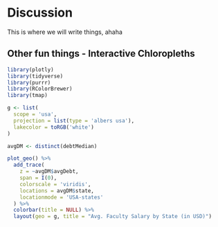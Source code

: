 # Discussion {#discussion}

This is where we will write things, ahaha

## Other fun things - Interactive Chloropleths

```r
library(plotly)
library(tidyverse)
library(purrr)
library(RColorBrewer)
library(tmap)
```

```r
g <- list(
  scope = 'usa',
  projection = list(type = 'albers usa'),
  lakecolor = toRGB('white')
)
```

```r
avgDM <- distinct(debtMedian)

plot_geo() %>%
  add_trace(
    z = ~avgDM$avgDebt,
    span = I(0),
    colorscale = 'viridis',
    locations = avgDM$state, 
    locationmode = 'USA-states'
  ) %>%
  colorbar(title = NULL) %>%
  layout(geo = g, title = "Avg. Faculty Salary by State (in USD)")
```

